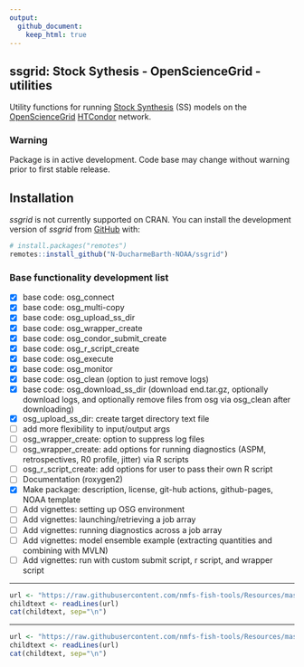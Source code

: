 ```yaml
---
output:
  github_document:
    keep_html: true
---
```


<!-- README.md is generated from README.Rmd. Please edit that file -->

## ssgrid: Stock Sythesis - OpenScienceGrid - utilities 

Utility functions for running [Stock Synthesis](https://github.com/nmfs-stock-synthesis/stock-synthesis) (SS) models on the [OpenScienceGrid](https://osg-htc.org/) [HTCondor](https://htcondor.org/) network.

### Warning

Package is in active development. Code base may change without warning prior to first stable release.

## Installation

*ssgrid* is not currently supported on CRAN. You can install the development version of *ssgrid* from [GitHub](https://github.com/) with:

``` r
# install.packages("remotes")
remotes::install_github("N-DucharmeBarth-NOAA/ssgrid")
```
### Base functionality development list
- [x] base code: osg_connect
- [x] base code: osg_multi-copy
- [x] base code: osg_upload_ss_dir
- [x] base code: osg_wrapper_create
- [x] base code: osg_condor_submit_create
- [x] base code: osg_r_script_create
- [x] base code: osg_execute
- [x] base code: osg_monitor
- [x] base code: osg_clean (option to just remove logs)
- [x] base code: osg_download_ss_dir (download end.tar.gz, optionally download logs, and optionally remove files from osg via osg_clean after downloading)
- [x] osg_upload_ss_dir: create target directory text file
- [ ] add more flexibility to input/output args
- [ ] osg_wrapper_create: option to suppress log files
- [ ] osg_wrapper_create: add options for running diagnostics (ASPM, retrospectives, R0 profile, jitter) via R scripts
- [ ] osg_r_script_create: add options for user to pass their own R script
- [ ] Documentation (roxygen2)
- [x] Make package: description, license, git-hub actions, github-pages, NOAA template
- [ ] Add vignettes: setting up OSG environment
- [ ] Add vignettes: launching/retrieving a job array
- [ ] Add vignettes: running diagnostics across a job array
- [ ] Add vignettes: model ensemble example (extracting quantities and combining with MVLN)
- [ ] Add vignettes: run with custom submit script, r script, and wrapper script


<!-- Do not edit below. This adds the Disclaimer and NMFS footer. -->

****

```r
url <- "https://raw.githubusercontent.com/nmfs-fish-tools/Resources/master/Disclaimer.md"
childtext <- readLines(url)
cat(childtext, sep="\n")
```

****

```r
url <- "https://raw.githubusercontent.com/nmfs-fish-tools/Resources/master/footer.md" 
childtext <- readLines(url)
cat(childtext, sep="\n")
```

